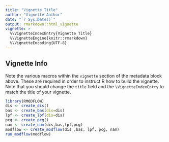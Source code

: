 ```yaml
---
title: "Vignette Title"
author: "Vignette Author"
date: "`r Sys.Date()`"
output: rmarkdown::html_vignette
vignette: >
  %\VignetteIndexEntry{Vignette Title}
  %\VignetteEngine{knitr::rmarkdown}
  %\VignetteEncoding{UTF-8}
---
```


## Vignette Info

Note the various macros within the `vignette` section of the metadata block above. These are required in order to instruct R how to build the vignette. Note that you should change the `title` field and the `\VignetteIndexEntry` to match the title of your vignette.

```r
library(RMODFLOW)
dis <- create_dis()
bas <- create_bas(dis=dis)
lpf <- create_lpf(dis=dis)
pcg <- create_pcg()
nam <- create_nam(dis,bas,lpf,pcg)
modflow <- create_modflow(dis ,bas, lpf, pcg, nam)
run_modflow(modflow)

```


